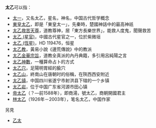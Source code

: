 '''太乙'''可以指：

* [[太一|太一]]，又名太乙，星名，神名，中国古代哲学概念
* [[東皇太乙|東皇太乙]]，即是「東皇太一」，先秦時，楚國神話中的最高神祇
* [[太乙救苦天尊|太乙救苦天尊]]，道教尊神，居「東方長樂世界」，能救人度鬼，聞聲救苦
* [[太乙_(星官)|太乙 (星官)]]，中國古代星官之一，位於紫微垣
* [[太乙_(恆星)|太乙 (恆星)]]，HD 119476，恒星
* [[太乙教|太乙教]]，黃易小說《邊荒傳說》中的教派
* [[太乙金華宗旨|太乙金華宗旨]]，道教全真派的內丹典籍，多引用呂純陽之言
* [[太乙神數|太乙神數]]，一種算命占卜的方式
* [[太乙穴|太乙穴]]，足陽明胃經的腧穴
* [[太乙山|太乙山]]，終南山在唐朝时的俗稱，在陝西西安附近
* [[太乙镇|太乙镇]]，中国四川省遂宁市射洪县下辖的一个乡镇
* [[太乙岩|太乙岩]]，位于中国广东省河源市田心镇
* [[帝太乙|帝太乙]]（？—前1588年），即商湯，號太乙，商朝開國君主
* [[林太乙|林太乙]]（1926年－2003年），笔名太乙，中国作家

另見
*[[乙太|乙太]]
{{disambig|Cat=二字中國相關消歧義}}